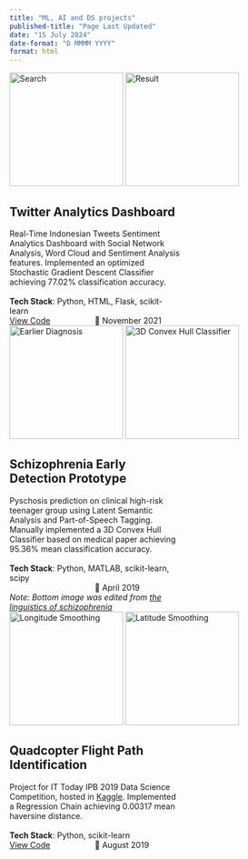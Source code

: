 ---
title: "ML, AI and DS projects"
published-title: "Page Last Updated"
date: "15 July 2024"
date-format: "D MMMM YYYY"
format: html
---

::: {layout="[25,75]"}

```{=html}
<div class="image-container">
    <img src="https://raw.githubusercontent.com/abyoso-hapsoro/twitter-analytics-project/main/appendix/search%20-%20After.png" width=200 alt="Search" title="Search"/>
    <img src="https://raw.githubusercontent.com/abyoso-hapsoro/twitter-analytics-project/main/appendix/out2%20-%20After.png" width=200 alt="Result" title="Result"/>
</div>
```

```{=html}
<div style="width:300;">
    <h2>Twitter Analytics Dashboard</h2>
    Real-Time Indonesian Tweets Sentiment Analytics Dashboard with Social Network Analysis, Word Cloud and Sentiment Analysis features. Implemented an optimized Stochastic Gradient Descent Classifier achieving 77.02% classification accuracy.<br><br>
    <b>Tech Stack</b>: Python, HTML, Flask, scikit-learn<br>
    <div style="width:150; float:left;"><i class="bi bi-github"></i> <a href="https://github.com/abyoso-hapsoro/twitter-analytics-project">View Code</a></div>
    <div style="width:150; float:right;">📅 November 2021</div>
</div>
<div style="clear: both;"></div>
```

```{=html}
<div class="image-container">
    <img src="../images/Earlier_Diagnosis.png" width=200 alt="Earlier Diagnosis" title="Earlier Diagnosis"/>
    <img src="../images/CHC.png" width=200 alt="3D Convex Hull Classifier" title="3D Convex Hull Classifier"/>
</div>
```

```{=html}
<div style="width:300;">
    <h2>Schizophrenia Early Detection Prototype</h2>
    Pyschosis prediction on clinical high-risk teenager group using Latent Semantic Analysis and Part-of-Speech Tagging. Manually implemented a 3D Convex Hull Classifier based on medical paper achieving 95.36% mean classification accuracy.<br><br>
    <b>Tech Stack</b>: Python, MATLAB, scikit-learn, scipy<br>
    <div style="width:150; float:right;">📅 April 2019</div><br>   
    <i>Note: Bottom image was edited from <a href="https://psycnet.apa.org/record/2015-41156-001">the linguistics of schizophrenia</a></i>
</div>
<div style="clear: both;"></div>
```

```{=html}
<div class="image-container">
    <img src="https://github.com/abyoso-hapsoro/past-works/assets/51505905/d5ebd01a-0098-46bb-b178-41da23df83d7" width=200 alt="Longitude Smoothing" title="Longitude Smoothing"/>
    <img src="https://github.com/abyoso-hapsoro/past-works/assets/51505905/a1267b11-f09a-4a62-a312-bc065bec10f4" width=200 alt="Latitude Smoothing" title="Latitude Smoothing"/>
</div>
```

```{=html}
<div style="width:300;">
    <h2>Quadcopter Flight Path Identification</h2>
    Project for IT Today IPB 2019 Data Science Competition, hosted in <a href="https://kaggle.com/competitions/ittodaydsc2019">Kaggle</a>. Implemented a Regression Chain achieving 0.00317 mean haversine distance.<br><br>
    <b>Tech Stack</b>: Python, scikit-learn<br>
    <div style="width:150; float:left;"><i class="bi bi-github"></i> <a href="https://github.com/abyoso-hapsoro/past-works/tree/main/Competition/Quadcopter%20Flight%20Path%20Identification">View Code</a></div>
    <div style="width:150; float:right;">📅 August 2019</div>
</div>
<div style="clear: both;"></div>
```

:::